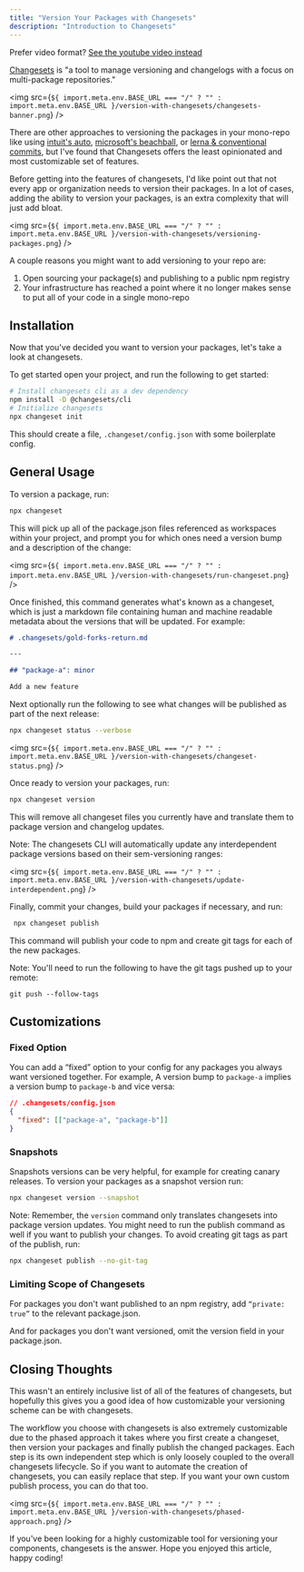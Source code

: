 ```yaml
---
title: "Version Your Packages with Changesets"
description: "Introduction to Changesets"
---
```


Prefer video format? [See the youtube video instead](https://www.youtube.com/watch?v=vO80X5zM8_Y)

[Changesets](https://github.com/changesets/changesets) is "a tool to manage versioning and changelogs
with a focus on multi-package repositories."

<img
  src={`${
    import.meta.env.BASE_URL === "/" ? "" : import.meta.env.BASE_URL
  }/version-with-changesets/changesets-banner.png`}
/>

There are other approaches to versioning the packages in your mono-repo like using [intuit's auto](https://intuit.github.io/auto/docs), [microsoft's beachball](https://microsoft.github.io/beachball/overview/getting-started.html), or [lerna & conventional commits](https://lerna.js.org/docs/getting-started), but I've found that Changesets offers the least opinionated and most customizable set of features.

Before getting into the features of changesets, I'd like point out that not every app or organization needs to version their packages. In a lot of cases, adding the ability to version your packages, is an extra complexity that will just add bloat.

<img
  src={`${
    import.meta.env.BASE_URL === "/" ? "" : import.meta.env.BASE_URL
  }/version-with-changesets/versioning-packages.png`}
/>

A couple reasons you might want to add versioning to your repo are:

1. Open sourcing your package(s) and publishing to a public npm registry
2. Your infrastructure has reached a point where it no longer makes sense to put all of your code in a single mono-repo

## Installation

Now that you've decided you want to version your packages, let's take a look at changesets.

To get started open your project, and run the following to get started:

```sh
# Install changesets cli as a dev dependency
npm install -D @changesets/cli
# Initialize changesets
npx changeset init
```

This should create a file, `.changeset/config.json` with some boilerplate config.

## General Usage

To version a package, run:

```sh
npx changeset
```

This will pick up all of the package.json files referenced as workspaces within your project, and prompt you for which ones need a version bump and a description of the change:

<img
  src={`${
    import.meta.env.BASE_URL === "/" ? "" : import.meta.env.BASE_URL
  }/version-with-changesets/run-changeset.png`}
/>

Once finished, this command generates what's known as a changeset, which is just a markdown file containing human and machine readable metadata about the versions that will be updated. For example:

```md
# .changesets/gold-forks-return.md

---

## "package-a": minor

Add a new feature
```

Next optionally run the following to see what changes will be published as part of the next release:

```sh
npx changeset status --verbose
```

<img
  src={`${
    import.meta.env.BASE_URL === "/" ? "" : import.meta.env.BASE_URL
  }/version-with-changesets/changeset-status.png`}
/>

Once ready to version your packages, run:

```sh
npx changeset version
```

This will remove all changeset files you currently have and translate them to package version and changelog updates.

Note: The changesets CLI will automatically update any interdependent package versions based on their sem-versioning ranges:

<img
  src={`${
    import.meta.env.BASE_URL === "/" ? "" : import.meta.env.BASE_URL
  }/version-with-changesets/update-interdependent.png`}
/>

Finally, commit your changes, build your packages if necessary, and run:

```sh
 npx changeset publish
```

This command will publish your code to npm and create git tags for each of the new packages.

Note: You'll need to run the following to have the git tags pushed up to your remote:

```
git push --follow-tags
```

## Customizations

### Fixed Option

You can add a “fixed” option to your config for any packages you always want versioned together.
For example, A version bump to `package-a` implies a version bump to `package-b` and vice versa:

```json
// .changesets/config.json
{
  "fixed": [["package-a", "package-b"]]
}
```

### Snapshots

Snapshots versions can be very helpful, for example for creating canary releases. To version your packages as a snapshot version run:

```sh
npx changeset version --snapshot
```

Note: Remember, the `version` command only translates changesets into package version updates. You might need to run the publish command as well if you want to publish your changes. To avoid creating git tags as part of the publish, run:

```sh
npx changeset publish --no-git-tag
```

### Limiting Scope of Changesets

For packages you don't want published to an npm registry, add `“private: true”` to the relevant package.json.

And for packages you don't want versioned, omit the version field in your package.json.

## Closing Thoughts

This wasn't an entirely inclusive list of all of the features of changesets, but hopefully this gives you a good idea of how customizable your versioning scheme can be with changesets.

The workflow you choose with changesets is also extremely customizable due to the phased approach it takes where you first create a changeset, then version your packages and finally publish the changed packages. Each step is its own independent step which is only loosely coupled to the overall changesets lifecycle. So if you want to automate the creation of changesets, you can easily replace that step. If you want your own custom publish process, you
can do that too.

<img
  src={`${
    import.meta.env.BASE_URL === "/" ? "" : import.meta.env.BASE_URL
  }/version-with-changesets/phased-approach.png`}
/>

If you've been looking for a highly customizable tool for versioning your components, changesets is the answer. Hope you enjoyed this article, happy coding!
